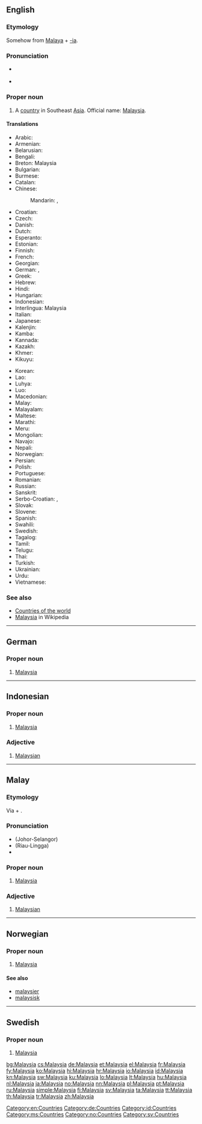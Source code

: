 ==English==
{{wikipedia}}

===Etymology===
Somehow from [[Malaya]] + [[-ia]].

===Pronunciation===
* {{a|US}} {{IPA|/məˈleɪʒə/}}
* {{audio|En-us-Malaysia.ogg|Audio (US)}}

===Proper noun===
{{en-proper noun}}

# A [[country]] in Southeast [[Asia]]. Official name: [[w:Malaysia|Malaysia]].

====Translations====
{{trans-top|country in Southeast Asia}}
* Arabic: {{t|ar|ماليزيا|f|tr=malayziya}}
* Armenian: {{t-|hy|Մալայզիա|tr=Malayzia}}
* Belarusian: {{t|be|Малайзія|f|tr=Malájzija|xs=Belarusian}}
* Bengali: {{t|bn|মালয়েশিয়া|tr=mālaẏēśiẏā|sc=Beng|xs=Bengali}}
* Breton: Malaysia
* Bulgarian: {{t+|bg|Малайзия|f|tr=Malájzija}}
* Burmese: {{t|my|မလေးရှားနိုင်ငံ|sc=Mymr|xs=Burmese}}
* Catalan: {{t|ca|Malàisia|f}}
* Chinese:
*: Mandarin: {{t-|cmn|馬來西亞|sc=Hani}},  {{t-|cmn|马来西亚|tr=Mǎláixīyà|sc=Hani}}
* Croatian: {{t|hr|Malezija|f}}
* Czech: {{t-|cs|Malajsie|f}}
* Danish: {{t-|da|Malaysia}}
* Dutch: {{t+|nl|Maleisië}}
* Esperanto: {{t-|eo|Malajzio|xs=Esperanto}}
* Estonian: {{t|et|Malaisia}}
* Finnish: {{t+|fi|Malesia}}
* French: {{t+|fr|Malaisie|f}}
* Georgian: {{t|ka|მალაიზია|tr=malaizia|sc=Geor|xs=Georgian}}
* German: {{t+|de|Malaysia|n}}, {{t|de|Malaysien|n}}
* Greek: {{t+|el|Μαλαισία|f|tr=Malesía}}
* Hebrew: {{t-|he|מלזיה|f|tr=Malezia}}
* Hindi: {{t+|hi|मलेशिया|tr=malēśiyā|xs=Hindi}}
* Hungarian: {{t+|hu|Malajzia}}
* Indonesian: {{t+|id|Malaysia|xs=Indonesian}}
* Interlingua: Malaysia
* Italian: {{t-|it|Malesia|f}}
* Japanese: {{t+|ja|マレーシア|tr=Marēshia}}
* Kalenjin: {{tø|kln|Malesia}}
* Kamba: {{tø|kam|Malesia}}
* Kannada: {{t|kn|ಮಲೇಶಿಯ|sc=Knda|xs=Kannada}}
* Kazakh: {{t-|kk|Малайзия|tr=Malájzija|sc=Cyrl|xs=Kazakh}}
* Khmer: {{t-|km|ម៉ាឡេស៊ី|tr=Maleizi|sc=Khmr|xs=Khmer}}
* Kikuyu: {{tø|ki|Malesia}}
{{trans-mid}}
* Korean: {{t+|ko|말레이시아|tr=Malleisia|sc=Hang}}
* Lao: {{t|lo|ມາເລເຊັຽ|tr=maaleesia|sc=Laoo|xs=Lao}}
* Luhya: {{tø|luy|Malesia}}
* Luo: {{tø|luo|Malesia}}
* Macedonian: {{t-|mk|Малезија|f|tr=Malézija}}
* Malay: {{t-|ms|Malaysia|xs=Malay}}
* Malayalam: {{t|ml|മലേഷ്യ|sc=Mlym|xs=Malayalam}}
* Maltese: {{t|mt|Malasja|alt=il-Malasja|xs=Maltese}}
* Marathi: {{t-|mr|मलेशिया|tr=malēśiyā|sc=Deva|xs=Marathi}}
* Meru: {{tø|mer|Malesia}}
* Mongolian: {{t|mn|Малайз|tr=Malájz|sc=Cyrl|xs=Mongolian}}
* Navajo: {{tø|nv|Maléízha}}
* Nepali: {{t-|ne|मलेशिया|tr=malēśiyā|sc=Deva|xs=Nepali}}
* Norwegian: {{t+|no|Malaysia}}
* Persian: {{t|fa|مالزی|tr=Malezi}}
* Polish: {{t+|pl|Malezja|f}}
* Portuguese: {{t+|pt|Malásia|f}}
* Romanian: {{t|ro|Malaiezia|f}}
* Russian: {{t-|ru|Малайзия|f|tr=Malájzija}}
* Sanskrit: {{t|sa|मलयेशिया|xs=Sanskrit}}
* Serbo-Croatian: {{t|sh|Малезија|f|sc=Cyrl|xs=Serbo-Croatian}},  {{t|sh|Malezija|f|xs=Serbo-Croatian}}
* Slovak: {{t-|sk|Malajzia|f}}
* Slovene: {{t+|sl|Malezija|f}}
* Spanish: {{t+|es|Malasia|f}}
* Swahili: {{t+|sw|Malesia|xs=Swahili}}
* Swedish: {{t+|sv|Malaysia}}
* Tagalog: {{t-|tl|Malaysia|xs=Tagalog}}
* Tamil: {{t|ta|மலேசியா|tr=malēciyā|xs=Tamil}}
* Telugu: {{t|te|మలేషియా}}
* Thai: {{t|th|มาเลเซีย|tr=maalaysia}}
* Turkish: {{t+|tr|Malezya}}
* Ukrainian: {{t|uk|Малайзія|f|tr=Malájzija|xs=Ukrainian}}
* Urdu: {{t|ur|ملائشیا|xs=Urdu}}
* Vietnamese: {{t-|vi|Malaysia|xs=Vietnamese}}
{{trans-bottom}}

===See also===
* [[Appendix:Countries of the world|Countries of the world]]
* [[w:Malaysia|Malaysia]] in Wikipedia

[[Category:en:Countries]]

----

==German==
{{wikipedia|lang=de}}

===Proper noun===
{{head|de|proper noun|g=n}}

# [[#English|Malaysia]]

[[Category:de:Countries]]

----

==Indonesian==
{{wikipedia|lang=id}}

===Proper noun===
{{head|id|proper noun}}

# [[#English|Malaysia]]

===Adjective===
{{head|id|adjective}}

# [[Malaysian]]

[[Category:id:Countries]]

----

==Malay==
{{wikipedia|lang=ms}}

===Etymology===
Via {{etyl|en|ms}} {{term|Malay|lang=en}} + {{term|-ia|lang=en}}.

===Pronunciation===
* (Johor-Selangor) {{IPA|/malai̯siə/|lang=ms}}
* (Riau-Lingga) {{IPA|/malai̯sia/|lang=ms}}
* {{rhymes|siə|ə|lang=ms}}

===Proper noun===
{{head|ms|proper noun}}

# [[#English|Malaysia]]

===Adjective===
{{head|ms|adjective}}

# [[Malaysian]]

[[Category:ms:Countries]]

----

==Norwegian==
{{wikipedia|lang=no}}

===Proper noun===
{{head|no|proper noun}}

# [[#English|Malaysia]]

====See also====
* [[malaysier]]
* [[malaysisk]]

[[Category:no:Countries]]

----

==Swedish==
{{wikipedia|lang=sv}}

===Proper noun===
{{head|sv|proper noun}}

# [[#English|Malaysia]]

[[Category:sv:Countries]]

[[bg:Malaysia]]
[[cs:Malaysia]]
[[de:Malaysia]]
[[et:Malaysia]]
[[el:Malaysia]]
[[fr:Malaysia]]
[[fy:Malaysia]]
[[ko:Malaysia]]
[[hi:Malaysia]]
[[hr:Malaysia]]
[[io:Malaysia]]
[[id:Malaysia]]
[[kn:Malaysia]]
[[sw:Malaysia]]
[[ku:Malaysia]]
[[lo:Malaysia]]
[[lt:Malaysia]]
[[hu:Malaysia]]
[[nl:Malaysia]]
[[ja:Malaysia]]
[[no:Malaysia]]
[[nn:Malaysia]]
[[pl:Malaysia]]
[[pt:Malaysia]]
[[ru:Malaysia]]
[[simple:Malaysia]]
[[fi:Malaysia]]
[[sv:Malaysia]]
[[ta:Malaysia]]
[[tt:Malaysia]]
[[th:Malaysia]]
[[tr:Malaysia]]
[[zh:Malaysia]]